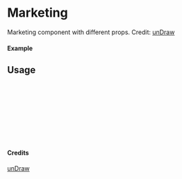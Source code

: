 
<Meta of={Marketing} title="unDraw/Marketing" />

# Marketing

Marketing component with different props.
Credit: [unDraw](https://undraw.co/illustrations)

#### Example

<Canvas of={Marketing.Primary} />

## Usage

```ts
import { Marketing } from "yadl-ui";

const Example = () => {
  return (
      <Marketing />
  );
};

export default Example;
```

#### Credits
[unDraw](https://undraw.co/illustrations)
